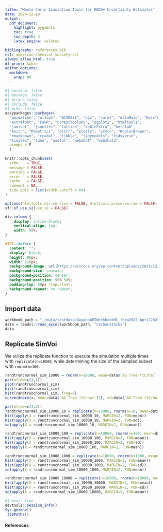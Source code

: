 ```yaml
---
title: "Monte Carlo Simulation Tools for REDD+ Uncertainty Estimates"
date: 2024-12-19
output: 
  pdf_document: 
    highlight: pygments
    toc: true
    toc_depth: 3
    latex_engine: xelatex

bibliography: references.bib
csl: american-chemical-society.csl
always_allow_html: true
df-print: kable      
editor_options: 
  markdown: 
    wrap: 80
---
```


```r
#| warning: false
#| message: false
#| error: false
#| include: false
#| echo: false
easypackages::packages(
  "animation", "allodb", "BIOMASS", "c2z", "caret", "dataMaid", "DescTools","dplyr",
  "extrafont", "FawR", "ForestToolsRS", "ggplot2", "htmltools",
  "janitor", "jsonlite", "lattice", "kableExtra", "kernlab",
  "knitr", "Mlmetrics", "olsrr", "plotly", "psych", "RColorBrewer",
  "rmarkdown", "readxl", "tibble", "tidymodels", "tidyverse",
  "tinytex", "tune", "useful", "webshot", "webshot2", 
  prompt = F
  )
  
knitr::opts_chunk$set(
  echo    = TRUE, 
  message = FALSE, 
  warning = FALSE,
  error   = FALSE, 
  cache   = FALSE,
  comment = NA, 
  tidy.opts = list(width.cutoff = 60)
)

options(htmltools.dir.version = FALSE, htmltools.preserve.raw = FALSE)
sf::sf_use_s2(use_s2 = FALSE)
```

```css
div.column {
    display: inline-block;
    vertical-align: top;
    width: 50%;
}

#TOC::before {
  content: "";
  display: block;
  height: 80px;
  width: 210px;
  background-image: url(https://winrock.org/wp-content/uploads/2021/12/Winrock-logo-R.png);
  background-size: contain;
  background-position: center;
  background-position: 50% 50%;
  padding-top: 80px !important;
  background-repeat: no-repeat;
}
```

## Import data

```r
workbook_path = "./data/testdata/GuyanaARTWorkbookMC_thru2022_April2024_copy.xlsx"
data = readxl::read_excel(workbook_path, "CarbonStocks")
data
```

## Replicate SimVoi

We utilize the replicate function to execute the simulation multiple times with `replicate(n=10000`, while determining the size of the sampled subset with `rnorm(n=100`.

```r
randtruncnormal_sim_10000 = rnorm(n=10000, mean=data$`AG Tree (tC/ha)`[1], sd=data$`AG Tree (tC/ha)`[2])
par(mfrow=c(3,1))
plot(randtruncnormal_sim)
hist(randtruncnormal_sim)
hist(randtruncnormal_sim, freq=F)
curve(dnorm(x, mean=data$`AG Tree (tC/ha)`[1], sd=data$`AG Tree (tC/ha)`[2]), from=150, to=250, add=T, col="red")

par(mfrow=c(4,2))
randtruncnormal_sim_10000_10 = replicate(n=10000, rnorm(n=10, mean=data$`AG Tree (tC/ha)`[1], sd=data$`AG Tree (tC/ha)`[2]))
hist(apply(X = randtruncnormal_sim_10000_10, MARGIN=2, FUN=mean))
hist(apply(X = randtruncnormal_sim_10000_10, MARGIN=2, FUN=sd))
sd(apply(X = randtruncnormal_sim_10000_10, MARGIN=2, FUN=mean))

randtruncnormal_sim_10000_100 = replicate(n=10000, rnorm(n=100, mean=data$`AG Tree (tC/ha)`[1], sd=data$`AG Tree (tC/ha)`[2]))
hist(apply(X = randtruncnormal_sim_10000_100, MARGIN=2, FUN=mean))
hist(apply(X = randtruncnormal_sim_10000_100, MARGIN=2, FUN=sd))
sd(apply(X = randtruncnormal_sim_10000_100, MARGIN=2, FUN=mean))

randtruncnormal_sim_10000_1000 = replicate(n=10000, rnorm(n=1000, mean=data$`AG Tree (tC/ha)`[1], sd=data$`AG Tree (tC/ha)`[2]))
hist(apply(X = randtruncnormal_sim_10000_1000, MARGIN=2, FUN=mean))
hist(apply(X = randtruncnormal_sim_10000_1000, MARGIN=2, FUN=sd))
sd(apply(X = randtruncnormal_sim_10000_1000, MARGIN=2, FUN=mean))

randtruncnormal_sim_10000_10000 = replicate(n=10000, rnorm(n=10000, mean=data$`AG Tree (tC/ha)`[1], sd=data$`AG Tree (tC/ha)`[2]))
hist(apply(X = randtruncnormal_sim_10000_10000, MARGIN=2, FUN=mean))
hist(apply(X = randtruncnormal_sim_10000_10000, MARGIN=2, FUN=sd))
sd(apply(X = randtruncnormal_sim_10000_10000, MARGIN=2, FUN=mean))

```


```r
#| eval: true
devtools::session_info()
Sys.getenv()
.libPaths()
```

#### References
